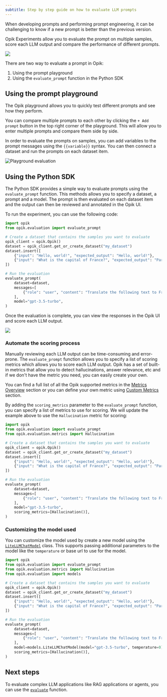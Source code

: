 ```yaml
---
subtitle: Step by step guide on how to evaluate LLM prompts
---
```


When developing prompts and performing prompt engineering, it can be challenging to know if a new prompt is better than the previous version.

Opik Experiments allow you to evaluate the prompt on multiple samples, score each LLM output and compare the performance of different prompts.

<Frame>
  <img src="/img/evaluation/experiment_items.png" />
</Frame>

There are two way to evaluate a prompt in Opik:

1. Using the prompt playground
2. Using the `evaluate_prompt` function in the Python SDK

## Using the prompt playground

The Opik playground allows you to quickly test different prompts and see how they perform.

You can compare multiple prompts to each other by clicking the `+ Add prompt` button in the top right corner of the playground. This will allow you to enter multiple prompts and compare them side by side.

In order to evaluate the prompts on samples, you can add variables to the prompt messages using the `{{variable}}` syntax. You can then connect a dataset and run the prompts on each dataset item.

![Playground evaluation](/img/evaluation/playground_evaluation.gif)

## Using the Python SDK

The Python SDK provides a simple way to evaluate prompts using the `evaluate_prompt` function. This methods allows you to specify a dataset, a prompt and a model. The prompt is then evaluated on each dataset item and the output can then be reviewed and annotated in the Opik UI.

To run the experiment, you can use the following code:

```python
import opik
from opik.evaluation import evaluate_prompt

# Create a dataset that contains the samples you want to evaluate
opik_client = opik.Opik()
dataset = opik_client.get_or_create_dataset("my_dataset")
dataset.insert([
    {"input": "Hello, world!", "expected_output": "Hello, world!"},
    {"input": "What is the capital of France?", "expected_output": "Paris"},
])

# Run the evaluation
evaluate_prompt(
    dataset=dataset,
    messages=[
        {"role": "user", "content": "Translate the following text to French: {{input}}"},
    ],
    model="gpt-3.5-turbo",
)
```

Once the evaluation is complete, you can view the responses in the Opik UI and score each LLM output.

<Frame>
  <img src="/img/evaluation/experiment_items.png" />
</Frame>

### Automate the scoring process

Manually reviewing each LLM output can be time-consuming and error-prone. The `evaluate_prompt` function allows you to specify a list of scoring metrics which allows you to score each LLM output. Opik has a set of built-in metrics that allow you to detect hallucinations, answer relevance, etc and if we don't have the metric you need, you can easily create your own.

You can find a full list of all the Opik supported metrics in the [Metrics Overview](/evaluation/metrics/overview) section or you can define your own metric using [Custom Metrics](/evaluation/metrics/custom_metric) section.

By adding the `scoring_metrics` parameter to the `evaluate_prompt` function, you can specify a list of metrics to use for scoring. We will update the example above to use the `Hallucination` metric for scoring:

```python
import opik
from opik.evaluation import evaluate_prompt
from opik.evaluation.metrics import Hallucination

# Create a dataset that contains the samples you want to evaluate
opik_client = opik.Opik()
dataset = opik_client.get_or_create_dataset("my_dataset")
dataset.insert([
    {"input": "Hello, world!", "expected_output": "Hello, world!"},
    {"input": "What is the capital of France?", "expected_output": "Paris"},
])

# Run the evaluation
evaluate_prompt(
    dataset=dataset,
    messages=[
        {"role": "user", "content": "Translate the following text to French: {{input}}"},
    ],
    model="gpt-3.5-turbo",
    scoring_metrics=[Hallucination()],
)
```

### Customizing the model used

You can customize the model used by create a new model using the [`LiteLLMChatModel`](https://www.comet.com/docs/opik/python-sdk-reference/Objects/LiteLLMChatModel.html) class. This supports passing additional parameters to the model like the `temperature` or base url to use for the model.

```python
import opik
from opik.evaluation import evaluate_prompt
from opik.evaluation.metrics import Hallucination
from opik.evaluation import models

# Create a dataset that contains the samples you want to evaluate
opik_client = opik.Opik()
dataset = opik_client.get_or_create_dataset("my_dataset")
dataset.insert([
    {"input": "Hello, world!", "expected_output": "Hello, world!"},
    {"input": "What is the capital of France?", "expected_output": "Paris"},
])

# Run the evaluation
evaluate_prompt(
    dataset=dataset,
    messages=[
        {"role": "user", "content": "Translate the following text to French: {{input}}"},
    ],
    model=models.LiteLLMChatModel(model="gpt-3.5-turbo", temperature=0),
    scoring_metrics=[Hallucination()],
)
```

## Next steps

To evaluate complex LLM applications like RAG applications or agents, you can use the [`evaluate`](/evaluation/evaluate_your_llm) function.
